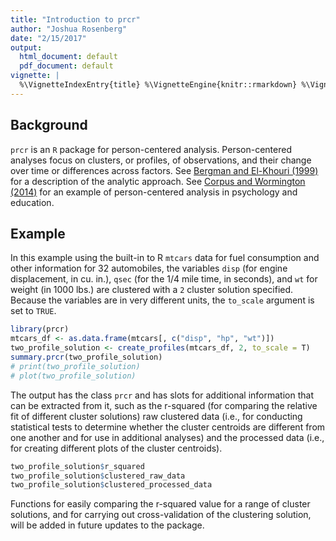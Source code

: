 ```yaml
---
title: "Introduction to prcr"
author: "Joshua Rosenberg"
date: "2/15/2017"
output:
  html_document: default
  pdf_document: default
vignette: |
  %\VignetteIndexEntry{title} %\VignetteEngine{knitr::rmarkdown} %\VignetteEncoding{UTF-8}
---
```


## Background

`prcr` is an `R` package for person-centered analysis. Person-centered analyses focus on clusters, or profiles, of observations, and their change over time or differences across factors. See [Bergman and El-Khouri (1999)](http://onlinelibrary.wiley.com/doi/10.1002/(SICI)1521-4036(199910)41:6%3C753::AID-BIMJ753%3E3.0.CO;2-K/abstract) for a description of the analytic approach. See [Corpus and Wormington (2014)](http://www.tandfonline.com/doi/abs/10.1080/00220973.2013.876225) for an example of person-centered analysis in psychology and education.

## Example

In this example using the built-in to R `mtcars` data for fuel consumption and other information for 32 automobiles, the variables `disp` (for engine displacement, in cu. in.), `qsec` (for the 1/4 mile time, in seconds), and `wt` for weight (in 1000 lbs.) are clustered with a `2` cluster solution specified. Because the variables are in very different units, the `to_scale` argument is set to `TRUE`.

```r
library(prcr)
mtcars_df <- as.data.frame(mtcars[, c("disp", "hp", "wt")])
two_profile_solution <- create_profiles(mtcars_df, 2, to_scale = T)
summary.prcr(two_profile_solution)
# print(two_profile_solution)
# plot(two_profile_solution)
```

The output has the class `prcr` and has slots for additional information that can be extracted from it, such as the r-squared (for comparing the relative fit of different cluster solutions) raw clustered data (i.e., for conducting statistical tests to determine whether the cluster centroids are different from one another and for use in additional analyses) and the processed data (i.e., for creating different plots of the cluster centroids).

```r
two_profile_solution$r_squared
two_profile_solution$clustered_raw_data
two_profile_solution$clustered_processed_data
```

Functions for easily comparing the r-squared value for a range of cluster solutions, and for carrying out cross-validation of the clustering solution, will be added in future updates to the package. 
